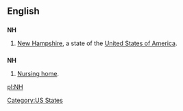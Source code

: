 ==English==

==={{abbreviation}}===
'''NH'''

# [[New Hampshire]], a state of the [[United States of America]].

==={{initialism}}===
'''NH'''

# [[nursing home|Nursing home]].

[[Category:US States]]

[[pl:NH]]